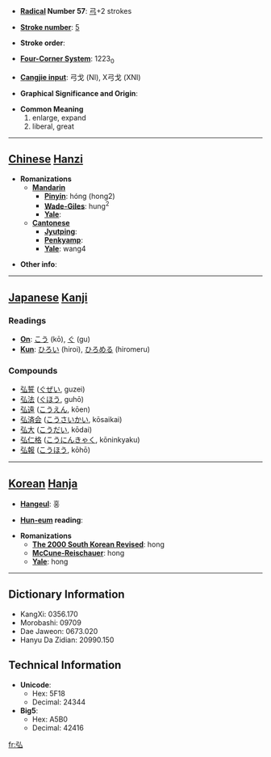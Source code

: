 * '''[[Wiktionary:Chinese radical index| Radical]] Number 57''': [[Wiktionary:Chinese radical index 弓|弓]]+2 strokes

* '''[[Wiktionary:Chinese total strokes index|Stroke number]]''': [[Wiktionary:Chinese total strokes index 5|5]]

* '''Stroke order''': 

* '''[[Wiktionary:Chinese four corner index|Four-Corner System]]''': 1223<sub>0</sub>

* '''[[Wiktionary:Chinese Cangjie index|Cangjie input]]''': 弓戈 (NI), X弓戈 (XNI)

* '''Graphical Significance and Origin''': 

* '''Common Meaning'''
*#enlarge, expand
*# liberal, great


----

== [[Chinese]] [[Hanzi]] ==

* '''Romanizations'''
** '''[[Mandarin]]'''
*** '''[[Pinyin]]''': hóng (hong2)
*** '''[[Wade-Giles]]''': hung<sup>2</sup>
*** '''[[Yale]]''': 
** '''[[Cantonese]]'''
*** '''[[Jyutping]]''':
*** '''[[Penkyamp]]''': 
*** '''[[Yale]]''': wang4

* '''Other info''': 

----

== [[Japanese]] [[Kanji]] ==

===Readings===
* '''[[On]]''': [[こう]] (kō), [[ぐ]] (gu)
* '''[[Kun]]''': [[ひろい]] (hiroi), [[ひろめる]] (hiromeru)
===Compounds===
*[[弘誓]] ([[ぐぜい]], guzei)
*[[弘法]] ([[ぐほう]], guhō)
*[[弘遠]] ([[こうえん]], kōen)
*[[弘済会]] ([[こうさいかい]], kōsaikai)
*[[弘大]] ([[こうだい]], kōdai)
*[[弘仁格]] ([[こうにんきゃく]], kōninkyaku)
*[[弘報]] ([[こうほう]], kōhō)
----

== [[Korean]] [[Hanja]] ==

* '''[[Hangeul]]''': 홍

* '''[[Hun-eum]] reading''': 

* '''Romanizations'''
** '''[[The 2000 South Korean Revised Romanization|The 2000 South Korean Revised]]''': hong
** '''[[McCune-Reischauer]]''': hong
** '''[[Yale]]''': hong

----

== Dictionary Information ==

* KangXi: 0356.170
* Morobashi: 09709
* Dae Jaweon: 0673.020
* Hanyu Da Zidian: 20990.150

== Technical Information ==

* '''Unicode''':
** Hex: 5F18
** Decimal: 24344
* '''Big5''':
** Hex: A5B0
** Decimal: 42416

[[fr:弘]]